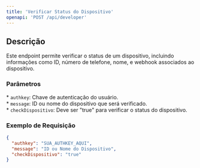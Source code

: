 ```yaml
---
title: 'Verificar Status do Dispositivo'
openapi: 'POST /api/developer'
---
```


## Descrição

Este endpoint permite verificar o status de um dispositivo, incluindo informações como ID, número de telefone, nome, e webhook associados ao dispositivo.

### Parâmetros

\* `authkey`: Chave de autenticação do usuário.  
\* `message`: ID ou nome do dispositivo que será verificado.  
\* `checkDispositivo`: Deve ser "true" para verificar o status do dispositivo.

### Exemplo de Requisição

```json
{
  "authkey": "SUA_AUTHKEY_AQUI",
  "message": "ID ou Nome do Dispositivo",
  "checkDispositivo": "true"
}
